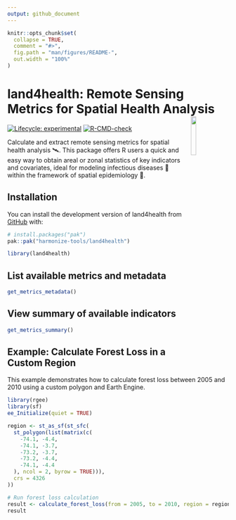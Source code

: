 ```yaml
---
output: github_document
---
```


<!-- README.md is generated from README.Rmd. Please edit that file -->

```r
knitr::opts_chunk$set(
  collapse = TRUE,
  comment = "#>",
  fig.path = "man/figures/README-",
  out.width = "100%"
)
```

# land4health: Remote Sensing Metrics for Spatial Health Analysis <img src="man/figures/logo.png" align="right" hspace="10" vspace="0" width="15%">

<!-- badges: start -->

[![Lifecycle: experimental](https://img.shields.io/badge/lifecycle-experimental-orange.svg)](https://lifecycle.r-lib.org/articles/stages.html#experimental)
[![R-CMD-check](https://github.com/harmonize-tools/land4health/actions/workflows/R-CMD-check.yaml/badge.svg)](https://github.com/harmonize-tools/land4health/actions/workflows/R-CMD-check.yaml)
<!-- badges: end -->

Calculate and extract remote sensing metrics for spatial health analysis 🛰️.
This package offers R users a quick and easy way to obtain areal or zonal statistics of key indicators and covariates, ideal for modeling infectious diseases 🦠 within the framework of spatial epidemiology 🏥.

## Installation

You can install the development version of land4health from [GitHub](https://github.com/) with:

```r
# install.packages("pak")
pak::pak("harmonize-tools/land4health")
```
```r
library(land4health)
```

## List available metrics and metadata

```r
get_metrics_metadata()
```

## View summary of available indicators

```r
get_metrics_summary()
```


## Example: Calculate Forest Loss in a Custom Region

This example demonstrates how to calculate forest loss between 2005 and 2010 using a custom polygon and Earth Engine.

```r
library(rgee)
library(sf)
ee_Initialize(quiet = TRUE)
```

```r
region <- st_as_sf(st_sfc(
  st_polygon(list(matrix(c(
    -74.1, -4.4,
    -74.1, -3.7,
    -73.2, -3.7,
    -73.2, -4.4,
    -74.1, -4.4
  ), ncol = 2, byrow = TRUE))),
  crs = 4326
))

# Run forest loss calculation
result <- calculate_forest_loss(from = 2005, to = 2010, region = region)
result
```

